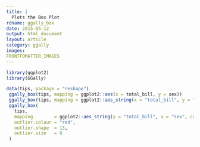 ```yaml
---
title: |
  Plots the Box Plot
rdname: ggally_box
date: 2015-05-12
output: html_document
layout: article
category: ggally
images:
FRONTFOMATTER_IMAGES
---
```


```r
library(ggplot2)
library(GGally)
```

```r

data(tips, package = "reshape")
 ggally_box(tips, mapping = ggplot2::aes(x = total_bill, y = sex))
 ggally_box(tips, mapping = ggplot2::aes_string(x = "total_bill", y = "sex"))
 ggally_box(
   tips,
   mapping        = ggplot2::aes_string(y = "total_bill", x = "sex", color = "sex"),
   outlier.colour = "red",
   outlier.shape  = 13,
   outlier.size   = 8
 )



```